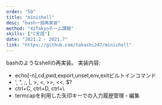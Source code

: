 ```yaml
---
order: "50"
title: "minishell"
desc: "bash一部再実装"
method: "42Tokyoチーム課題"
skills: ["C言語"]
date: "2021.2 - 2021.7"
link: "https://github.com/takashi247/minishell"
---
```


bashのようなshellの再実装。
実装内容:
* echo[-n],cd,pwd,export,unset,env,exitビルトインコマンド
* ', ", ;, |, >, <, >>, <<, $?
* ctrl+C, ctrl+D, ctrl+\
* termcapを利用した矢印キーでの入力履歴管理・編集
